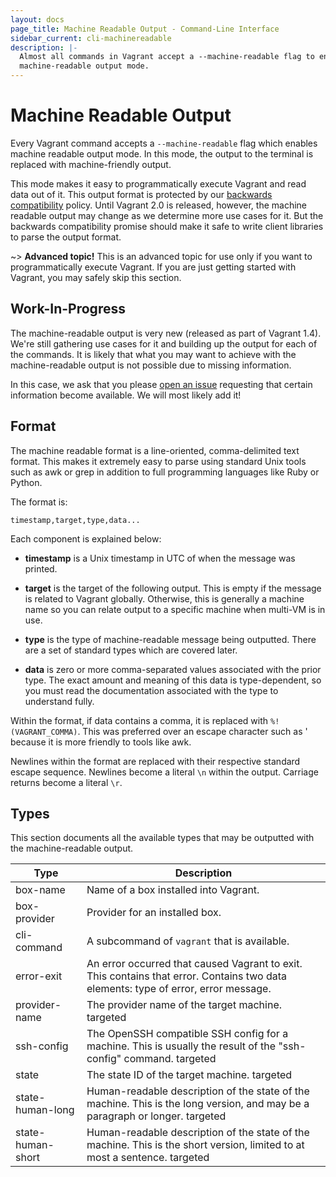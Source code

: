 ```yaml
---
layout: docs
page_title: Machine Readable Output - Command-Line Interface
sidebar_current: cli-machinereadable
description: |-
  Almost all commands in Vagrant accept a --machine-readable flag to enable
  machine-readable output mode.
---
```


# Machine Readable Output

Every Vagrant command accepts a `--machine-readable` flag which enables
machine readable output mode. In this mode, the output to the terminal
is replaced with machine-friendly output.

This mode makes it easy to programmatically execute Vagrant and read data
out of it. This output format is protected by our
[backwards compatibility](/docs/installation/backwards-compatibility.html)
policy. Until Vagrant 2.0 is released, however, the machine readable output
may change as we determine more use cases for it. But the backwards
compatibility promise should make it safe to write client libraries to
parse the output format.

~> **Advanced topic!** This is an advanced topic for use only if
you want to programmatically execute Vagrant. If you are just getting started
with Vagrant, you may safely skip this section.

## Work-In-Progress

The machine-readable output is very new (released as part of Vagrant 1.4).
We're still gathering use cases for it and building up the output for each
of the commands. It is likely that what you may want to achieve with
the machine-readable output is not possible due to missing information.

In this case, we ask that you please
[open an issue](https://github.com/hashicorp/vagrant/issues)
requesting that certain information become available. We will most likely add
it!

## Format

The machine readable format is a line-oriented, comma-delimited text format.
This makes it extremely easy to parse using standard Unix tools such as awk or
grep in addition to full programming languages like Ruby or Python.

The format is:

```
timestamp,target,type,data...
```

Each component is explained below:

- **timestamp** is a Unix timestamp in UTC of when the message was printed.

- **target** is the target of the following output. This is empty if the
  message is related to Vagrant globally. Otherwise, this is generally a machine
  name so you can relate output to a specific machine when multi-VM is in use.

- **type** is the type of machine-readable message being outputted. There are
  a set of standard types which are covered later.

- **data** is zero or more comma-separated values associated with the prior
  type. The exact amount and meaning of this data is type-dependent, so you
  must read the documentation associated with the type to understand fully.

Within the format, if data contains a comma, it is replaced with
`%!(VAGRANT_COMMA)`. This was preferred over an escape character such as \'
because it is more friendly to tools like awk.

Newlines within the format are replaced with their respective standard escape
sequence. Newlines become a literal `\n` within the output. Carriage returns
become a literal `\r`.

## Types

This section documents all the available types that may be outputted
with the machine-readable output.

<table class="table table-hover table-bordered mr-types">
<thead>
<tr>
<th class="mr-type">Type</th>
<th>Description</th>
</tr>
</thead>

<tr>
  <td>box-name</td>
  <td>Name of a box installed into Vagrant.</td>
</tr>

<tr>
  <td>box-provider</td>
  <td>Provider for an installed box.</td>
</tr>

<tr>
  <td>cli-command</td>
  <td>
    A subcommand of <code>vagrant</code> that is available.
  </td>
</tr>

<tr>
  <td>error-exit</td>
  <td>
    An error occurred that caused Vagrant to exit. This contains that error.
    Contains two data elements: type of error, error message.
  </td>
</tr>

<tr>
  <td>provider-name</td>
  <td>
    The provider name of the target machine.
    <span class="label">targeted</span>
  </td>
</tr>

<tr>
  <td>ssh-config</td>
  <td>
    The OpenSSH compatible SSH config for a machine. This is usually the result
    of the "ssh-config" command.
    <span class="label">targeted</span>
  </td>
</tr>

<tr>
  <td>state</td>
  <td>
    The state ID of the target machine.
    <span class="label">targeted</span>
  </td>
</tr>

<tr>
  <td>state-human-long</td>
  <td>
    Human-readable description of the state of the machine. This is the long
    version, and may be a paragraph or longer.
    <span class="label">targeted</span>
  </td>
</tr>

<tr>
  <td>state-human-short</td>
  <td>
    Human-readable description of the state of the machine. This is the short
    version, limited to at most a sentence.
    <span class="label">targeted</span>
  </td>
</tr>

</table>
